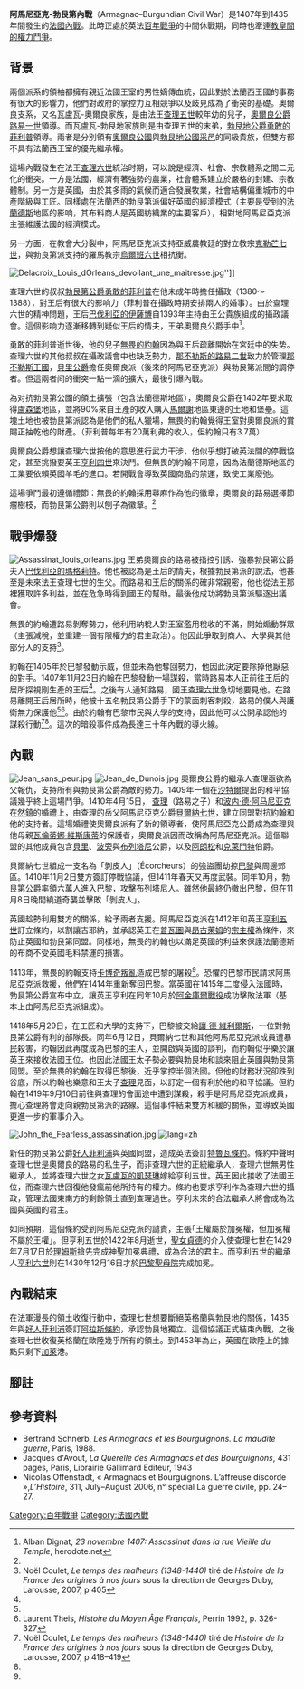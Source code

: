 {{no footnotes|time=2013-09-06T12:53:44+00:00}}
{{Infobox military conflict
|conflict=阿馬尼亞克-勃艮第內戰
|partof =[[英法百年戰爭|英法百年戰爭]]
| image         = Vigiles du roi Charles VII 56.jpg
| image_size    = 300
|caption       = 1413年[[卡博奇叛亂|卡博奇叛亂]]
|date         =1407年11月23日 - 1435年9月20日
|place         =法國
|casus        =
|territory  =  
|result =阿馬尼亞克派承認勃艮第派獨立（[[阿拉斯條約|阿拉斯條約]]）; <br>英國-勃艮第同盟解散
|combatant1 =[[Image:Armoiries_Armagnac-Rodez.svg|30px]] [[Image:Blason_France_moderne.svg|30px]]<br /> [[阿馬尼亞克|阿馬尼亞克]]派
|combatant2=[[Image:Blason_fr_Bourgogne.svg|30px]] [[Image:Blason_France_moderne.svg|30px]]<br /> [[勃艮第|勃艮第]]派
|combatant3 =[[Image:Royal_Arms_of_England_(1340-1367).svg|30px]] [[英格蘭王國|英格蘭王國]]
|commander1  =[[Image:Blason_duche_fr_Orleans_(ancien).svg|30px]] <br>[[路易一世_(奧爾良公爵)|奧爾良的路易]]<br>[[貝爾納七世_(阿馬尼亞克公爵)|貝爾納七世 (阿馬尼亞克公爵)]] <br>[[查理一世_(奧爾良公爵)|查理一世 (奧爾良公爵)]]
|commander2  =[[Image:John_the_Fearless_Arms.svg|30px]] <br>[[約翰_(勃艮第公爵)|無畏的約翰]]<br>[[菲利普三世_(勃艮第)|好人菲利普]]
|commander3  =[[Image:Royal_Arms_of_England_(1340-1367).svg|30px]] <br>[[亨利四世_(英格蘭)|亨利四世]]<br>[[亨利五世_(英格蘭)|亨利五世]]
|strength1      =
|strength2      =
|strength3      =
|casualties1=
|casualties2=
|casualties3=
|notes        =
}}

'''阿馬尼亞克-勃艮第內戰'''（Armagnac–Burgundian Civil War）是1407年到1435年間發生的[[法國|法國]][[內戰|內戰]]。此時正處於英法[[百年戰爭|百年戰爭]]的中間休戰期，同時也牽連[[天主教會大分裂|教皇間的權力鬥爭]]。

==背景==
兩個派系的領袖都擁有親近法國王室的男性嫡傳血統，因此對於法蘭西王國的事務有很大的影響力，他們對政府的掌控力互相競爭以及歧見成為了衝突的基礎。奧爾良支系，又名瓦盧瓦-奧爾良家族，是由法王[[查理五世_(法兰西)|查理五世]]較年幼的兒子，[[奥尔良公爵|奧爾良公爵]][[路易一世_(奥尔良公爵)|路易一世]]領導。而瓦盧瓦-勃艮地家族則是由查理五世的末弟，[[勃艮第公爵|勃艮地公爵]][[菲利普二世_(勃艮第)|勇敢的菲利普]]領導。兩者是分別領有[[奥尔良公国|奧爾良公國]]與[[勃艮第公國|勃艮地公國]][[采邑|采邑]]的同級貴族，但雙方都不具有法蘭西王室的優先繼承權。

這場內戰發生在法王[[查理六世|查理六世]]統治时期，可以說是經濟、社會、宗教體系之間二元化的衝突。一方是法國，經濟有著強勢的農業，社會體系建立於嚴格的封建、宗教體制。另一方是英國，由於其多雨的氣候而適合發展牧業，社會結構偏重城市的中產階級與工匠。同樣處在法蘭西的勃艮第派偏好英國的經濟模式（主要是受到的[[法蘭德斯|法蘭德斯]]地區的影响，其布料商人是英國紡織業的主要客戶），相對地阿馬尼亞克派主張維護法國的經濟模式。

另一方面，在教會大分裂中，阿馬尼亞克派支持亞威農教廷的對立教宗[[克勉七世_(對立教宗)|克勒芒七世]]，與勃良第派支持的羅馬教宗[[伍朋六世|烏爾班六世]]相抗衡。

[[Image:Delacroix_Louis_dOrleans_devoilant_une_maitresse.jpg|left]]'']]

查理六世的叔叔[[勃艮第公爵|勃艮第公爵]][[菲利普二世_(勃艮第)|勇敢的菲利普]]在他未成年時擔任攝政（1380～1388），對王后有很大的影响力（菲利普在攝政時期安排兩人的婚事）。由於查理六世的精神問題，王后[[巴伐利亞的伊薩博|巴伐利亞的伊薩博]]自1393年主持由王公貴族組成的攝政議會。這個影响力逐漸移轉到疑似王后的情夫，王弟[[奧爾良公爵|奧爾良公爵]]手中<ref name=":0">Alban Dignat, ''23 novembre 1407: Assassinat dans la rue Vieille du Temple'', herodote.net</ref>。

勇敢的菲利普逝世後，他的兒子[[無畏的約翰|無畏的約翰]]因為與王后疏離開始在宮廷中的失势。查理六世的其他叔叔在攝政議會中也缺乏勢力，[[路易二世_(安茹)|那不勒斯的路易二世]]致力於管理[[那不勒斯王國|那不勒斯王國]]，[[貝里公爵|貝里公爵]]擔任奧爾良派（後來的阿馬尼亞克派）與勃艮第派間的調停者。但這兩者间的衝突一點一滴的擴大，最後引爆內戰。 

為对抗勃艮第公國的領土擴張（包含法蘭德斯地區），奧爾良公爵在1402年要求取得[[盧森堡|盧森堡]]地區，並將90%來自王產的收入購入[[馬爾謝_(德龍省)|馬爾謝]]地區東邊的土地和堡壘。這塊土地也被勃艮第派認為是他們的私人獵場，無畏的約翰覺得王室對奧爾良派的賞賜正抽乾他的財產。（菲利普每年有20萬利弗的收入，但約翰只有3.7萬）

奧爾良公爵想讓查理六世按他的意思進行武力干涉，他似乎想打破英法間的停戰協定，甚至挑撥要英王[[亨利四世|亨利四世]]來決鬥。但無畏的約翰不同意，因為法蘭德斯地區的工業要依賴英國羊毛的進口。若開戰會導致英國商品的禁運，致使工業廢弛。

這場爭鬥最初遵循禮節：無畏的約翰採用蕁麻作為他的徽章，奧爾良的路易選擇節瘤樹枝，而勃艮第公爵則以刨子為徽章。<ref name=":0" />

==戰爭爆發==
[[Image:Assassinat_louis_orleans.jpg|right]]
王弟奧爾良的路易被指控引誘、強暴勃艮第公爵夫人[[巴伐利亞的瑪格莉特|巴伐利亞的瑪格莉特]]。他也被認為是王后的情夫，根據勃艮第派的說法，他甚至是未來法王查理七世的生父。而路易和王后的關係的確非常親密，他也從法王那裡獲取許多利益，並在危急時得到國王的幫助。最後他成功將勃艮第派驅逐出議會。

無畏的約翰遭路易剝奪勢力，他利用納稅人對王室濫用稅收的不滿，開始煽動群眾（主張減稅，並重建一個有限權力的君主政治）。他因此爭取到商人、大學與其他部分人的支持<ref>Noël Coulet, ''Le temps des malheurs (1348-1440)'' tiré de ''Histoire de la France des origines à nos jours'' sous la direction de Georges Duby, Larousse, 2007, p 405</ref>。

約翰在1405年於巴黎發動示威，但並未為他奪回勢力，他因此決定要除掉他厭惡的對手。1407年11月23日約翰在巴黎發動一場謀殺，當時路易本人正前往王后的居所探視剛生產的王后<ref name=":0" />。之後有人通知路易，國王[[查理六世|查理六世]]急切地要見他。在路易離開王后居所時，他被十五名勃艮第公爵手下的蒙面刺客刺殺，路易的僕人與護衛無力保護他<ref name=":0" /><ref name=":1">Laurent Theis, ''Histoire du Moyen Âge Français'', Perrin 1992, p. 326-327</ref>。由於約翰有巴黎市民與大學的支持，因此他可以公開承認他的謀殺行動<ref>Noël Coulet, ''Le temps des malheurs (1348-1440)'' tiré de ''Histoire de la France des origines à nos jours'' sous la direction de Georges Duby, Larousse, 2007, p 418–419</ref><ref name=":1" />。這次的暗殺事件成為長達三十年內戰的導火線。

==內戰==
[[Image:Jean_sans_peur.jpg|right]]
[[Image:Jean_de_Dunois.jpg|right]]
奧爾良公爵的繼承人查理亟欲為父報仇，支持所有與勃艮第公爵為敵的勢力。1409年一個在[[沙特爾|沙特爾]]提出的和平協議幾乎終止這場鬥爭。1410年4月15日， [[查理一世_(奧爾良公爵)|查理]]（路易之子）和[[波内·德·阿马尼亚克|波内·德·阿马尼亚克]] 在[[然鎮|然鎮]]的婚禮上，由查理的岳父阿馬尼亞克公爵[[貝爾納七世|貝爾納七世]]，建立同盟對抗約翰和他的支持者。這場婚禮使奧爾良派有了新的領導者，使阿馬尼亞克公爵成為查理與他母親[[瓦倫蒂娜·維斯康蒂|瓦倫蒂娜·維斯康蒂]]的保護者，奧爾良派因而改稱為阿馬尼亞克派。這個聯盟的其他成員包含[[貝里_(法國)|貝里]]、[[波旁_(行省)|波旁]]與[[布列塔尼|布列塔尼]]公爵，以及[[阿朗松|阿朗松]]和[[克萊蒙費朗|克萊門特]]伯爵。

貝爾納七世組成一支名為「剝皮人」（Écorcheurs）的強盜團劫掠[[巴黎|巴黎]]與周邊郊區。1410年11月2日雙方簽訂停戰協議，但1411年春天又再度武裝。同年10月，勃艮第公爵率領六萬人進入巴黎，攻擊[[布列塔尼人|布列塔尼人]]。雖然他最終仍撤出巴黎，但在11月8日晚間繞道奇襲並擊敗「剝皮人」。

英國趁勢利用雙方的關係，給予兩者支援。阿馬尼亞克派在1412年和英王[[亨利五世|亨利五世]]訂立條約，以割讓吉耶納，並承認英王在[[普瓦圖|普瓦圖]]與[[昂古萊姆|昂古萊姆]]的[[宗主權|宗主權]]為條件，來防止英國和勃艮第同盟。同樣地，無畏的約翰也以滿足英國的利益來保護法蘭德斯的布商不受英國毛料禁運的損害。

1413年，無畏的約翰支持[[卡博奇叛亂|卡博奇叛亂]]造成巴黎的屠殺<ref name=":0" />。恐懼的巴黎市民請求阿馬尼亞克派救援，他們在1414年重新奪回巴黎。當英國在1415年二度侵入法國時，勃艮第公爵宣布中立，讓英王亨利在同年10月於[[阿金庫爾戰役|阿金庫爾戰役]]成功擊敗法軍（基本上由阿馬尼亞克派組成）。

1418年5月29日，在工匠和大學的支持下，巴黎被交給[[讓·德·維利爾斯|讓·德·維利爾斯]]，一位對勃艮第公爵有利的部隊長。同年6月12日，貝爾納七世和其他阿馬尼亞克派成員遭暴民殺害，約翰因此再度成為巴黎的主人，並開啟與英國的談判，而約翰似乎樂於讓英王來接收法國王位。也因此法國王太子勢必要與勃艮地和談來阻止英國與勃艮第同盟。至於無畏的約翰在取得巴黎後，近乎掌控半個法國。但他的財務狀況卻跌到谷底，所以約翰也樂意和王太子[[查理七世|查理]]見面，以訂定一個有利於他的和平協議。但約翰在1419年9月10日前往與查理的會面途中遭到謀殺，殺手是阿馬尼亞克派成員，擔心查理將會走向親勃艮第派的路線。這個事件結束雙方和緩的關係，並導致英國更進一步的軍事介入。

[[File:John_the_Fearless_assassination.jpg|thumb]]
[[Image:100_Years_War_France_1435.svg|lang=zh]]

新任的勃艮第公爵[[菲利普三世_(勃艮第)|好人菲利浦]]與英國同盟，造成英法簽訂[[特魯瓦條約|特魯瓦條約]]。條約中聲明查理七世是奧爾良的路易的私生子，而非查理六世的正統繼承人，查理六世無男性繼承人，並將查理六世之女[[瓦盧瓦的凱瑟琳|瓦盧瓦的凱瑟琳]]嫁給亨利五世。英王因此接收了法國王位，而查理六世回復他發瘋前他所持有的權力。條約也要求亨利作為查理六世的攝政，管理法國東南方的剩餘領土直到查理過世。亨利未來的合法繼承人將會成為法國與英國的君主。

如同預期，這個條約受到阿馬尼亞克派的譴責，主張｢王權屬於加冕權，但加冕權不屬於王權｣。但亨利五世於1422年8月逝世，[[聖女貞德|聖女貞德]]的介入使查理七世在1429年7月17日於[[理姆斯|理姆斯]]搶先完成神聖加冕典禮，成為合法的君主。而亨利五世的繼承人[[亨利六世_(英格蘭)|亨利六世]]則在1430年12月16日才於[[巴黎聖母院|巴黎聖母院]]完成加冕。

==內戰結束==
在法軍漫長的領土收復行動中，查理七世想要斷絕英格蘭與勃艮地的關係，1435年與[[菲利普三世_(勃艮第)|好人菲利浦]]簽訂[[阿拉斯條約|阿拉斯條約]]，承認勃艮地獨立。這個協議正式結束內戰，之後查理七世收復英格蘭在歐陸幾乎所有的領土。到1453年為止，英國在歐陸上的據點只剩下[[加萊|加萊]]港。

==腳註==
{{reflist}}

==參考資料==
{{refbegin}}
* Bertrand Schnerb, ''Les Armagnacs et les Bourguignons. La maudite guerre'', Paris, 1988.
* Jacques d'Avout, ''La Querelle des Armagnacs et des Bourguignons'', 431 pages, Paris, Librairie Gallimard Editeur, 1943
* Nicolas Offenstadt,  « Armagnacs et Bourguignons. L’affreuse discorde »,'' L’Histoire'', 311, July–August 2006, n° spécial La guerre civile, pp. 24–27.
{{refend}}
{{英法百年战争}}
[[Category:百年戰爭|Category:百年戰爭]]
[[Category:法國內戰|Category:法國內戰]]